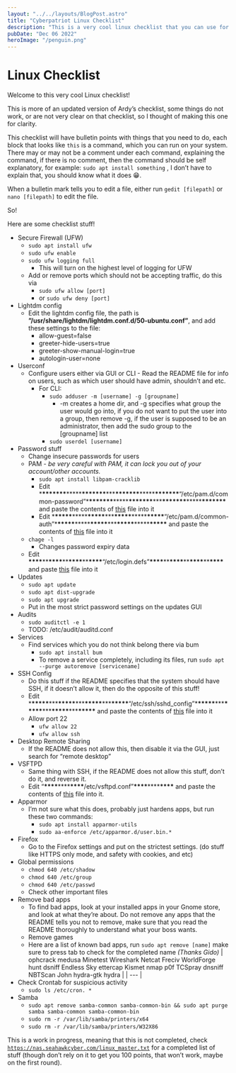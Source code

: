 ```yaml
---
layout: "../../layouts/BlogPost.astro"
title: "Cyberpatriot Linux Checklist"
description: "This is a very cool linux checklist that you can use for Cyberpatriot, keep in mind that it is not completed"
pubDate: "Dec 06 2022"
heroImage: "/penguin.png"
---
```


# Linux Checklist

Welcome to this very cool Linux checklist!

This is more of an updated version of Ardy’s checklist, some things do not work, or are not very clear on that checklist, so I thought of making this one for clarity.

This checklist will have bulletin points with things that you need to do, each block that looks like `this` is a command, which you can run on your system. There may or may not be a comment under each command, explaining the command, if there is no comment, then the command should be self explanatory, for example: `sudo apt install something` , I don’t have to explain that, you should know what it does 😁.

When a bulletin mark tells you to edit a file, either run `gedit [filepath]` or `nano [filepath]` to edit the file.

So!

Here are some checklist stuff!

- Secure Firewall (UFW)
  - `sudo apt install ufw`
  - `sudo ufw enable`
  - `sudo ufw logging full`
    - This will turn on the highest level of logging for UFW
  - Add or remove ports which should not be accepting traffic, do this via
    - `sudo ufw allow [port]`
    - or `sudo ufw deny [port]`
- Lightdm config
  - Edit the lightdm config file, the path is **”/usr/share/lightdm/lightdm.conf.d/50-ubuntu.conf”**, and add these settings to the file:
    - allow-guest=false
    - greeter-hide-users=true
    - greeter-show-manual-login=true
    - autologin-user=none
- Userconf
  - Configure users either via GUI or CLI - Read the README file for info on users, such as which user should have admin, shouldn’t and etc.
    - For CLI:
      - `sudo adduser -m [username] -g [groupname]`
        - -m creates a home dir, and -g specifies what group the user would go into, if you do not want to put the user into a group, then remove -g, if the user is supposed to be an administrator, then add the sudo group to the [groupname] list
      - `sudo userdel [username]`
- Password stuff
  - Change insecure passwords for users
  - PAM - _be very careful with PAM, it can lock you out of your account/other accounts._
    - `sudo apt install libpam-cracklib`
    - Edit \***\*\*\*\*\*\*\***\*\*\*\*\***\*\*\*\*\*\*\***\*\*\***\*\*\*\*\*\*\***\*\*\*\*\***\*\*\*\*\*\*\***“/etc/pam.d/common-password”\***\*\*\*\*\*\*\***\*\*\*\*\***\*\*\*\*\*\*\***\*\*\***\*\*\*\*\*\*\***\*\*\*\*\***\*\*\*\*\*\*\*** and paste the contents of [this](https://github.com/maytees/cypat-ubuntu-script/blob/master/preset_files/common-password) file into it
    - Edit \***\*\*\*\*\***\*\*\*\*\***\*\*\*\*\***\*\*\***\*\*\*\*\***\*\*\*\*\***\*\*\*\*\***“/etc/pam.d/common-auth”\***\*\*\*\*\***\*\*\*\*\***\*\*\*\*\***\*\*\***\*\*\*\*\***\*\*\*\*\***\*\*\*\*\*** and paste the contents of [this](https://github.com/maytees/cypat-ubuntu-script/blob/master/preset_files/common-auth) file into it
  - `chage -l`
    - Changes password expiry data
  - Edit **\*\*\*\***\*\***\*\*\*\***\*\***\*\*\*\***\*\***\*\*\*\***“/etc/login.defs”**\*\*\*\***\*\***\*\*\*\***\*\***\*\*\*\***\*\***\*\*\*\*** and paste [this](https://github.com/maytees/cypat-ubuntu-script/blob/master/preset_files/login.defs) file into it
- Updates
  - `sudo apt update`
  - `sudo apt dist-upgrade`
  - `sudo apt upgrade`
  - Put in the most strict password settings on the updates GUI
- Audits
  - `sudo auditctl -e 1`
  - TODO: /etc/audit/auditd.conf
- Services
  - Find services which you do not think belong there via bum
    - `sudo apt install bum`
    - To remove a service completely, including its files, run `sudo apt --purge autoremove [servicename]`
- SSH Config
  - Do this stuff if the README specifies that the system should have SSH, if it doesn’t allow it, then do the opposite of this stuff!
  - Edit \***\*\*\*\*\***\*\*\***\*\*\*\*\***\*\*\***\*\*\*\*\***\*\*\***\*\*\*\*\***“/etc/ssh/sshd_config”\***\*\*\*\*\***\*\*\***\*\*\*\*\***\*\*\***\*\*\*\*\***\*\*\***\*\*\*\*\*** and paste the contents of [this](https://github.com/maytees/cypat-ubuntu-script/blob/master/preset_files/sshd_config) file into it
  - Allow port 22
    - `ufw allow 22`
    - `ufw allow ssh`
- Desktop Remote Sharing
  - If the README does not allow this, then disable it via the GUI, just search for “remote desktop”
- VSFTPD
  - Same thing with SSH, if the README does not allow this stuff, don’t do it, and reverse it.
  - Edit “**\*\*\*\***\*\*\*\***\*\*\*\***/etc/vsftpd.conf”**\*\*\*\***\*\*\*\***\*\*\*\*** and paste the contents of [this](https://github.com/maytees/cypat-ubuntu-script/blob/master/preset_files/vsftpd.conf) file into it.
- Apparmor
  - I’m not sure what this does, probably just hardens apps, but run these two commands:
    - `sudo apt install apparmor-utils`
    - `sudo aa-enforce /etc/apparmor.d/user.bin.*`
- Firefox
  - Go to the Firefox settings and put on the strictest settings. (do stuff like HTTPS only mode, and safety with cookies, and etc)
- Global permissions
  - `chmod 640 /etc/shadow`
  - `chmod 640 /etc/group`
  - `chmod 640 /etc/passwd`
  - Check other important files
- Remove bad apps
  - To find bad apps, look at your installed apps in your Gnome store, and look at what they’re about. Do not remove any apps that the README tells you not to remove, make sure that you read the README thoroughly to understand what your boss wants.
  - Remove games
  - Here are a list of known bad apps, run `sudo apt remove [name]` make sure to press tab to check for the completed name _(Thanks Gido)_
    | ophcrack
    medusa
    Minetest
    Wireshark
    Netcat
    Freciv
    WorldForge
    hunt
    dsniff
    Endless Sky
    ettercap
    Kismet
    nmap
    p0f
    TCSpray
    dnsniff
    NBTScan
    John
    hydra-gtk
    hydra |
    | --- |
- Check Crontab for suspicious activity
  - `sudo ls /etc/cron. *`
- Samba
  - `sudo apt remove samba-common samba-common-bin && sudo apt purge samba samba-common samba-common-bin`
  - `sudo rm -r /var/lib/samba/printers/x64`
  - `sudo rm -r /var/lib/samba/printers/W32X86`

This is a work in progress, meaning that this is not completed, check [`https://nas.seahawkcyber.com/linux_master.txt`](https://nas.seahawkcyber.com/linux_master.txt) for a completed list of stuff (though don’t rely on it to get you 100 points, that won’t work, maybe on the first round).
